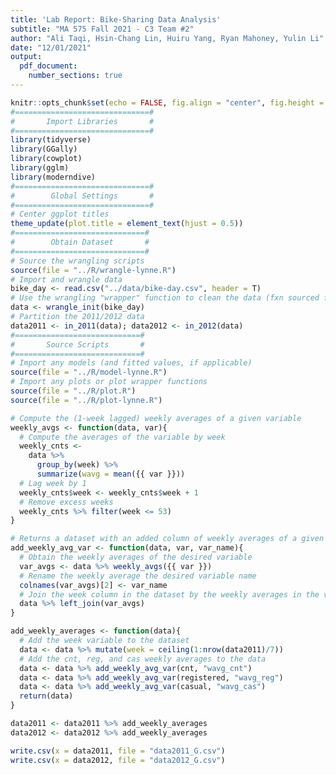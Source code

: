 ```yaml
---
title: 'Lab Report: Bike-Sharing Data Analysis'
subtitle: "MA 575 Fall 2021 - C3 Team #2"
author: "Ali Taqi, Hsin-Chang Lin, Huiru Yang, Ryan Mahoney, Yulin Li"
date: "12/01/2021"
output: 
  pdf_document: 
    number_sections: true
---
```


```r
knitr::opts_chunk$set(echo = FALSE, fig.align = "center", fig.height = 4, fig.width = 6)
#==============================#
#       Import Libraries       #
#==============================#
library(tidyverse)
library(GGally)
library(cowplot)
library(gglm)
library(moderndive)
#==============================#
#        Global Settings       #
#==============================#
# Center ggplot titles
theme_update(plot.title = element_text(hjust = 0.5))
#=============================#
#        Obtain Dataset       #
#=============================#
# Source the wrangling scripts
source(file = "../R/wrangle-lynne.R")
# Import and wrangle data
bike_day <- read.csv("../data/bike-day.csv", header = T)
# Use the wrangling "wrapper" function to clean the data (fxn sourced from wrangle.R)
data <- wrangle_init(bike_day)
# Partition the 2011/2012 data
data2011 <- in_2011(data); data2012 <- in_2012(data)
#============================#
#       Source Scripts       #
#============================#
# Import any models (and fitted values, if applicable)
source(file = "../R/model-lynne.R")
# Import any plots or plot wrapper functions
source(file = "../R/plot.R")
source(file = "../R/plot-lynne.R")
```

```r
# Compute the (1-week lagged) weekly averages of a given variable
weekly_avgs <- function(data, var){
  # Compute the averages of the variable by week
  weekly_cnts <- 
    data %>% 
      group_by(week) %>%
      summarize(wavg = mean({{ var }}))
  # Lag week by 1
  weekly_cnts$week <- weekly_cnts$week + 1
  # Remove excess weeks
  weekly_cnts %>% filter(week <= 53)
}

# Returns a dataset with an added column of weekly averages of a given variable
add_weekly_avg_var <- function(data, var, var_name){
  # Obtain the weekly averages of the desired variable
  var_avgs <- data %>% weekly_avgs({{ var }})
  # Rename the weekly average the desired variable name
  colnames(var_avgs)[2] <- var_name
  # Join the week column in the dataset by the weekly averages in the var_avgs dataframe
  data %>% left_join(var_avgs)
}

add_weekly_averages <- function(data){
  # Add the week variable to the dataset
  data <- data %>% mutate(week = ceiling(1:nrow(data2011)/7))
  # Add the cnt, reg, and cas weekly averages to the data
  data <- data %>% add_weekly_avg_var(cnt, "wavg_cnt")
  data <- data %>% add_weekly_avg_var(registered, "wavg_reg")
  data <- data %>% add_weekly_avg_var(casual, "wavg_cas")
  return(data)
}
```

```r
data2011 <- data2011 %>% add_weekly_averages
data2012 <- data2012 %>% add_weekly_averages
```

```r
write.csv(x = data2011, file = "data2011_G.csv")
write.csv(x = data2012, file = "data2012_G.csv")
```





